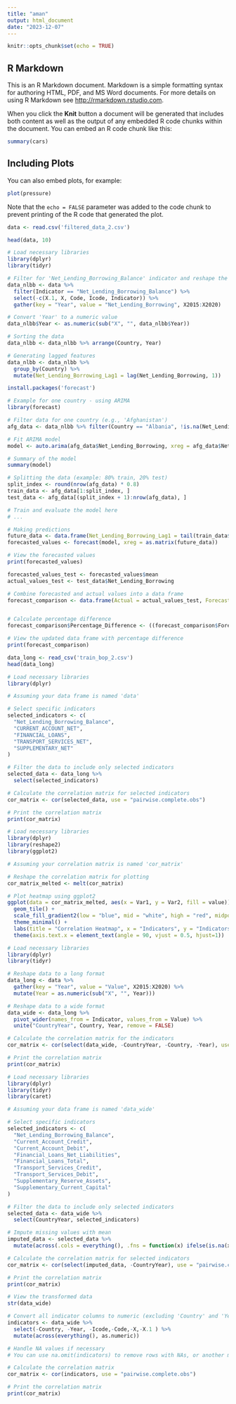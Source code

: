 ```yaml
---
title: "aman"
output: html_document
date: "2023-12-07"
---
```


```r
knitr::opts_chunk$set(echo = TRUE)
```

## R Markdown

This is an R Markdown document. Markdown is a simple formatting syntax for authoring HTML, PDF, and MS Word documents. For more details on using R Markdown see <http://rmarkdown.rstudio.com>.

When you click the **Knit** button a document will be generated that includes both content as well as the output of any embedded R code chunks within the document. You can embed an R code chunk like this:

```r
summary(cars)
```

## Including Plots

You can also embed plots, for example:

```r
plot(pressure)
```

Note that the `echo = FALSE` parameter was added to the code chunk to prevent printing of the R code that generated the plot.
```r
data <- read.csv('filtered_data_2.csv')
```

```r
head(data, 10)
```

```r
# Load necessary libraries
library(dplyr)
library(tidyr)

# Filter for 'Net_Lending_Borrowing_Balance' indicator and reshape the data
data_nlbb <- data %>%
  filter(Indicator == "Net_Lending_Borrowing_Balance") %>%
  select(-c(X.1, X, Code, Icode, Indicator)) %>%
  gather(key = "Year", value = "Net_Lending_Borrowing", X2015:X2020)

# Convert 'Year' to a numeric value
data_nlbb$Year <- as.numeric(sub("X", "", data_nlbb$Year))

```


```r
# Sorting the data
data_nlbb <- data_nlbb %>% arrange(Country, Year)

# Generating lagged features
data_nlbb <- data_nlbb %>%
  group_by(Country) %>%
  mutate(Net_Lending_Borrowing_Lag1 = lag(Net_Lending_Borrowing, 1))
```

```r
install.packages('forecast')
```

```r
# Example for one country - using ARIMA
library(forecast)

# Filter data for one country (e.g., 'Afghanistan')
afg_data <- data_nlbb %>% filter(Country == "Albania", !is.na(Net_Lending_Borrowing_Lag1))

# Fit ARIMA model
model <- auto.arima(afg_data$Net_Lending_Borrowing, xreg = afg_data$Net_Lending_Borrowing_Lag1)

# Summary of the model
summary(model)

```

```r
# Splitting the data (example: 80% train, 20% test)
split_index <- round(nrow(afg_data) * 0.8)
train_data <- afg_data[1:split_index, ]
test_data <- afg_data[(split_index + 1):nrow(afg_data), ]

# Train and evaluate the model here
# ...

```

```r
# Making predictions
future_data <- data.frame(Net_Lending_Borrowing_Lag1 = tail(train_data$Net_Lending_Borrowing, 1))
forecasted_values <- forecast(model, xreg = as.matrix(future_data))

# View the forecasted values
print(forecasted_values)


```
```r
forecasted_values_test <- forecasted_values$mean
actual_values_test <- test_data$Net_Lending_Borrowing

# Combine forecasted and actual values into a data frame
forecast_comparison <- data.frame(Actual = actual_values_test, Forecasted = forecasted_values_test)


# Calculate percentage difference
forecast_comparison$Percentage_Difference <- ((forecast_comparison$Forecasted - forecast_comparison$Actual) / forecast_comparison$Actual) * 100

# View the updated data frame with percentage difference
print(forecast_comparison)

```
```r
data_long <- read_csv('train_bop_2.csv')
head(data_long)
```
```r
# Load necessary libraries
library(dplyr)

# Assuming your data frame is named 'data'

# Select specific indicators
selected_indicators <- c(
  "Net_Lending_Borrowing_Balance",
  "CURRENT_ACCOUNT_NET",
  "FINANCIAL_LOANS",
  "TRANSPORT_SERVICES_NET",
  "SUPPLEMENTARY_NET"
)

# Filter the data to include only selected indicators
selected_data <- data_long %>%
  select(selected_indicators)

# Calculate the correlation matrix for selected indicators
cor_matrix <- cor(selected_data, use = "pairwise.complete.obs")

# Print the correlation matrix
print(cor_matrix)

```

```r
# Load necessary libraries
library(dplyr)
library(reshape2)
library(ggplot2)

# Assuming your correlation matrix is named 'cor_matrix'

# Reshape the correlation matrix for plotting
cor_matrix_melted <- melt(cor_matrix)

# Plot heatmap using ggplot2
ggplot(data = cor_matrix_melted, aes(x = Var1, y = Var2, fill = value)) +
  geom_tile() +
  scale_fill_gradient2(low = "blue", mid = "white", high = "red", midpoint = 0) +
  theme_minimal() +
  labs(title = "Correlation Heatmap", x = "Indicators", y = "Indicators") +
  theme(axis.text.x = element_text(angle = 90, vjust = 0.5, hjust=1))

```



```r
# Load necessary libraries
library(dplyr)
library(tidyr)

# Reshape data to a long format
data_long <- data %>%
  gather(key = "Year", value = "Value", X2015:X2020) %>%
  mutate(Year = as.numeric(sub("X", "", Year)))

# Reshape data to a wide format
data_wide <- data_long %>%
  pivot_wider(names_from = Indicator, values_from = Value) %>%
  unite("CountryYear", Country, Year, remove = FALSE)

# Calculate the correlation matrix for the indicators
cor_matrix <- cor(select(data_wide, -CountryYear, -Country, -Year), use = "pairwise.complete.obs")

# Print the correlation matrix
print(cor_matrix)

```

```r
# Load necessary libraries
library(dplyr)
library(tidyr)
library(caret)

# Assuming your data frame is named 'data_wide'

# Select specific indicators
selected_indicators <- c(
  "Net_Lending_Borrowing_Balance",
  "Current_Account_Credit",
  "Current_Account_Debit",
  "Financial_Loans_Net_Liabilities",
  "Financial_Loans_Total",
  "Transport_Services_Credit",
  "Transport_Services_Debit",
  "Supplementary_Reserve_Assets",
  "Supplementary_Current_Capital"
)

# Filter the data to include only selected indicators
selected_data <- data_wide %>%
  select(CountryYear, selected_indicators)

# Impute missing values with mean
imputed_data <- selected_data %>%
  mutate(across(.cols = everything(), .fns = function(x) ifelse(is.na(x), mean(x, na.rm = TRUE), x)))

# Calculate the correlation matrix for selected indicators
cor_matrix <- cor(select(imputed_data, -CountryYear), use = "pairwise.complete.obs")

# Print the correlation matrix
print(cor_matrix)
```


```r
# View the transformed data
str(data_wide)

```

```r
# Convert all indicator columns to numeric (excluding 'Country' and 'Year')
indicators <- data_wide %>% 
  select(-Country, -Year, -Icode,-Code,-X,-X.1 ) %>% 
  mutate(across(everything(), as.numeric))

# Handle NA values if necessary
# You can use na.omit(indicators) to remove rows with NAs, or another method to handle them

# Calculate the correlation matrix
cor_matrix <- cor(indicators, use = "pairwise.complete.obs")

# Print the correlation matrix
print(cor_matrix)
```


